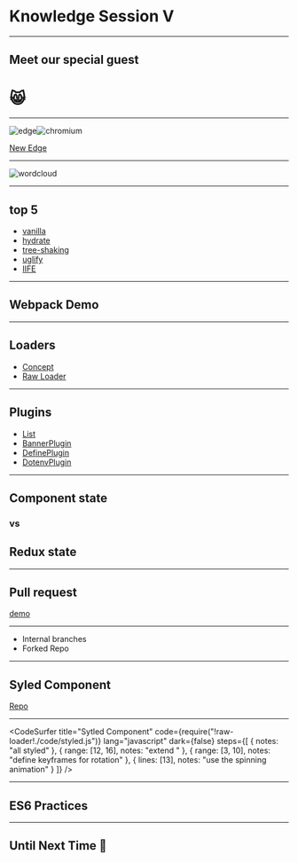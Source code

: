 
<Head>
    <title>Knowledge Session V 🤯</title>
</Head>

# Knowledge Session V

---

## Meet our special guest

# 😸

---

![edge](https://raw.githubusercontent.com/TianyuanC/knowledge-652-5/master/img/edge.png)![chromium](https://raw.githubusercontent.com/TianyuanC/knowledge-652-5/master/img/chromium.png)

[New Edge](https://blogs.windows.com/windowsexperience/2019/04/08/microsoft-edge-preview-builds-the-next-step-in-our-oss-journey/)

---

![wordcloud](https://raw.githubusercontent.com/TianyuanC/knowledge-652-5/master/img/wordcloud.png)

---

## top 5

-   [vanilla](http://vanilla-js.com/)
-   [hydrate](https://reactjs.org/docs/react-dom.html#hydrate)
-   [tree-shaking](https://webpack.js.org/guides/tree-shaking/)
-   [uglify](http://lisperator.net/uglifyjs/)
-   [IIFE](https://developer.mozilla.org/en-US/docs/Glossary/IIFE)

---

## Webpack Demo

---

## Loaders

-   [Concept](https://webpack.js.org/loaders/)
-   [Raw Loader](https://github.com/webpack-contrib/raw-loader/blob/master/src/index.js)

---

## Plugins

-   [List](https://webpack.js.org/plugins/)
-   [BannerPlugin](https://github.com/webpack/webpack/blob/master/lib/BannerPlugin.js)
-   [DefinePlugin](https://github.com/webpack/webpack/blob/master/lib/DefinePlugin.js)
-   [DotenvPlugin](https://github.com/mrsteele/dotenv-webpack/blob/master/src/index.js)

---

## Component state

### vs

## Redux state

---

## Pull request

[demo](https://github.com/TianyuanC/pull-request-demo)

---

-   Internal branches
-   Forked Repo

---

## Syled Component

[Repo](https://www.styled-components.com/)

---


<CodeSurfer
    title="Sytled Component"
    code={require("!raw-loader!./code/styled.js")}
    lang="javascript"
    dark={false}
    steps={[
        { notes: "all styled" },
        { range: [12, 16], notes: "extend <img />" },
        { range: [3, 10], notes: "define keyframes for rotation" },
        { lines: [13], notes: "use the spinning animation" }
    ]}
/>

---

## ES6 Practices

---

## Until Next Time 👋
